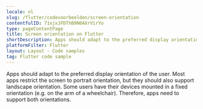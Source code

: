 ```yaml
---
locale: nl
slug: /flutter/codevoorbeelden/screen-orientation
contentfulID: 71xjxJFDThB9N0AXrVirYo
type: pageContentPage
title: Screen orientation on Flutter
shortDescription: Apps should adapt to the preferred display orientation of the user.
platformFilter: Flutter
layout: Layout - Code samples
tag: Flutter code sample
---
```


Apps should adapt to the preferred display orientation of the user. Most apps restrict the screen to portrait orientation, but they should also support landscape orientation. Some users have their devices mounted in a fixed orientation (e.g. on the arm of a wheelchair). Therefore, apps need to support both orientations.

<CodeSample id="screen-orientation" locale="nl" platform="flutter"/>
